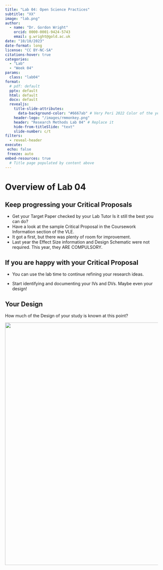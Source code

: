 ```yaml
---
title: "Lab 04: Open Science Practices"
subtitle: "XX"
image: "lab.png"
author: 
  - name: "Dr. Gordon Wright"
    orcid: 0000-0001-9424-5743
    email: g.wright@gold.ac.uk
date: "10/10/2023"
date-format: long
license: "CC BY-NC-SA"
citations-hover: true
categories: 
  - "Lab"
  - "Week 04"
params:
  class: "lab04"
format: 
  # pdf: default
  pptx: default
  html: default
  docx: default
  revealjs: 
    title-slide-attributes: 
      data-background-color: "#6667ab" # Very Peri 2022 Color of the year
    header-logo: "/images/rmmonkey.png"
    header: "Research Methods Lab 04" # Replace it
    hide-from-titleSlide: "text"
    slide-number: c/t
filters:
  - reveal-header
execute:
 echo: false
 freeze: auto
embed-resources: true
  # Title page populated by content above
---
```


# Overview of Lab 04

## Keep progressing your Critical Proposals

-   Get your Target Paper checked by your Lab Tutor Is it still the best
    you can do?
-   Have a look at the sample Critical Proposal in the Coursework
    Information section of the VLE.
-   It got a first, but there was plenty of room for improvement.
-   Last year the Effect Size information and Design Schematic were not
    required. This year, they ARE COMPULSORY.

## If you are happy with your Critical Proposal

-   You can use the lab time to continue refining your research ideas.

-   Start identifying and documenting your IVs and DVs. Maybe even your
    design!

## Your Design

How much of the Design of your study is known at this point?

![](images/Thisismydesign.drawio.png){fig-align="center" width="800"}
